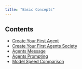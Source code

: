 ```yaml
---
title: "Basic Concepts"
---
```


## Contents

- [Create Your First Agent](./create_your_first_agent)
- [Create Your First Agents Society](./create_your_first_agents_society)
- [Agents Message](./agents_message)
- [Agents Prompting](./agents_prompting)
- [Model Speed Comparison](./model_speed_comparison)
